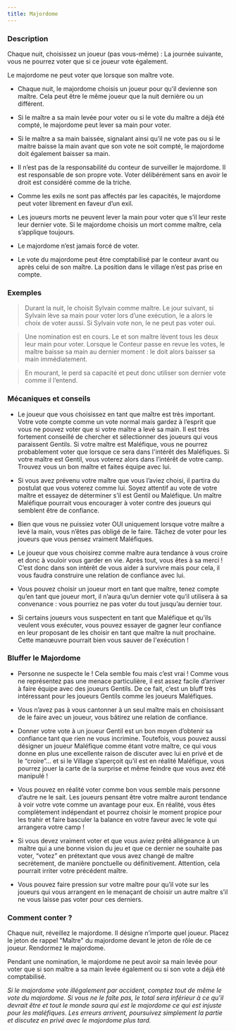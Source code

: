 ```yaml
---
title: Majordome
---
```



<Role MAJORDOME header />

### Description

Chaque nuit, choisissez un joueur (pas vous-même) : La journée suivante, vous ne pourrez voter que si ce joueur vote également.

Le majordome ne peut voter que lorsque son maître vote.

-	Chaque nuit, le majordome choisis un joueur pour qu’il devienne son maître. Cela peut être le même joueur que la nuit dernière ou un différent.

-	Si le maître a sa main levée pour voter ou si le vote du maître a déjà été compté, le majordome peut lever sa main pour voter.

-	Si le maître a sa main baissée, signalant ainsi qu’il ne vote pas ou si le maitre baisse la main avant que son vote ne soit compté, le majordome doit également baisser sa main.

-	Il n’est pas de la responsabilité du conteur de surveiller le majordome. Il est responsable de son propre vote. Voter délibérément sans en avoir le droit est considéré comme de la triche.

-	Comme les exils ne sont pas affectés par les capacités, le majordome peut voter librement en faveur d’un exil.

-	Les joueurs morts ne peuvent lever la main pour voter que s’il leur reste leur dernier vote. Si le majordome choisis un mort comme maître, cela s’applique toujours.

-	Le majordome n’est jamais forcé de voter.

-	Le vote du majordome peut être comptabilisé par le conteur avant ou après celui de son maître. La position dans le village n’est pas prise en compte.

### Exemples

> Durant la nuit, le <Role MAJORDOME /> choisit Sylvain comme maître. Le jour suivant, si Sylvain lève sa main pour voter lors d’une exécution, le <Role MAJORDOME /> a alors le choix de voter aussi. Si Sylvain vote non, le <Role MAJORDOME /> ne peut pas voter oui.

> Une nomination est en cours. Le <Role MAJORDOME /> et son maître lèvent tous les deux leur main pour voter. Lorsque le Conteur passe en revue les votes, le maître baisse sa main au dernier moment : le <Role MAJORDOME /> doit alors baisser sa main immédiatement.

> En mourant, le <Role MAJORDOME /> perd sa capacité et peut donc utiliser son dernier vote comme il l’entend.

### Mécaniques et conseils

- Le joueur que vous choisissez en tant que maître est très important. Votre vote compte comme un vote normal mais gardez à l’esprit que vous ne pouvez voter que si votre maître a levé sa main. Il est très fortement conseillé de chercher et sélectionner des joueurs qui vous paraissent Gentils. Si votre maître est Maléfique, vous ne pourrez probablement voter que lorsque ce sera dans l'intérêt des Maléfiques.  Si votre maître est Gentil, vous voterez alors dans l’intérêt de votre camp. Trouvez vous un bon maître et faites équipe avec lui.

- Si vous avez prévenu votre maître que vous l’aviez choisi, il partira du postulat que vous voterez comme lui. Soyez attentif au vote de votre maître et essayez de déterminer s’il est Gentil ou Maléfique. Un maître Maléfique pourrait vous encourager à voter contre des joueurs qui semblent être de confiance.

- Bien que vous ne puissiez voter OUI uniquement lorsque votre maître a levé la main, vous n’êtes pas obligé de le faire. Tâchez de voter pour les joueurs que vous pensez vraiment Maléfiques.

- Le joueur que vous choisirez comme maître aura tendance à vous croire et donc à vouloir vous garder en vie. Après tout, vous êtes à sa merci ! C’est donc dans son intérêt de vous aider à survivre mais pour cela, il vous faudra construire une relation de confiance avec lui.

- Vous pouvez choisir un joueur mort en tant que maître, tenez compte qu’en tant que joueur mort, il n’aura qu’un dernier vote qu’il utilisera à sa convenance : vous pourriez ne pas voter du tout jusqu’au dernier tour.

- Si certains joueurs vous suspectent en tant que Maléfique et qu’ils veulent vous exécuter, vous pouvez essayer de gagner leur confiance en leur proposant de les choisir en tant que maître la nuit prochaine. Cette manœuvre pourrait bien vous sauver de l'exécution !

### Bluffer le Majordome

- Personne ne suspecte le <Role MAJORDOME /> ! Cela semble fou mais c’est vrai ! Comme vous ne représentez pas une menace particulière, il est assez facile d’arriver à faire équipe avec des joueurs Gentils. De ce fait, c’est un bluff très intéressant pour les joueurs Gentils comme les joueurs Maléfiques.

- Vous n’avez pas à vous cantonner à un seul maître mais en choisissant de le faire avec un joueur, vous bâtirez une relation de confiance.

- Donner votre vote à un joueur Gentil est un bon moyen d’obtenir sa confiance tant que rien ne vous incrimine. Toutefois, vous pouvez aussi désigner un joueur Maléfique comme étant votre maître, ce qui vous donne en plus une excellente raison de discuter avec lui en privé et de le “croire”… et si le Village s’aperçoit qu’il est en réalité Maléfique, vous pourrez jouer la carte de la surprise et même feindre que vous avez été manipulé !

- Vous pouvez en réalité voter comme bon vous semble mais personne d’autre ne le sait. Les joueurs pensant être votre maître auront tendance à voir votre vote comme un avantage pour eux. En réalité, vous êtes complètement indépendant et pourrez choisir le moment propice pour les trahir et faire basculer la balance en votre faveur avec le vote qui arrangera votre camp !

- Si vous devez vraiment voter et que vous aviez prêté allégeance à un maître qui a une bonne vision du jeu et que ce dernier ne souhaite pas voter, “votez” en prétextant que vous avez changé de maître secrètement, de manière ponctuelle ou définitivement. Attention, cela pourrait irriter votre précédent maître.

- Vous pouvez faire pression sur votre maître pour qu’il vote sur les joueurs qui vous arrangent en le menaçant de choisir un autre maître s’il ne vous laisse pas voter pour ces derniers.

### Comment conter ?

Chaque nuit, réveillez le majordome. Il désigne n’importe quel joueur. Placez le jeton de rappel "Maître" du majordome devant le jeton de rôle de ce joueur. Rendormez le majordome.

Pendant une nomination, le majordome ne peut avoir sa main levée pour voter que si son maître a sa main levée également ou si son vote a déjà été comptabilisé.

_Si le majordome vote illégalement par accident, comptez tout de même le vote du majordome. Si vous ne le faîte pas, le total sera inférieur à ce qu’il devrait être et tout le monde saura qui est le majordome ce qui est injuste pour les maléfiques. Les erreurs arrivent, poursuivez simplement la partie et discutez en privé avec le majordome plus tard._
